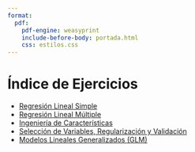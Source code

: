 ```yaml
---
format:
  pdf:
    pdf-engine: weasyprint
    include-before-body: portada.html
    css: estilos.css
---
```



# Índice de Ejercicios

- [Regresión Lineal Simple](tema1.pdf)
- [Regresión Lineal Múltiple](tema2.pdf)
- [Ingeniería de Características](tema3.pdf)
- [Selección de Variables, Regularización y Validación](tema4.pdf)
- [Modelos Lineales Generalizados (GLM)](tema5.pdf)